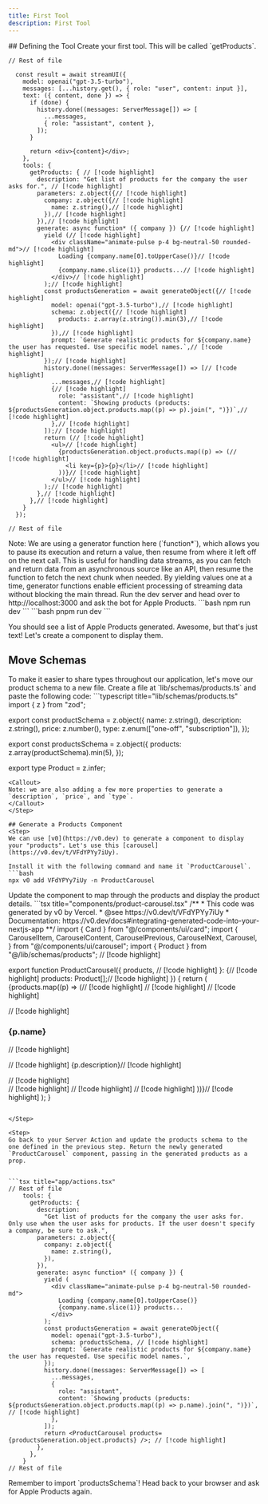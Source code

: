 ```yaml
---
title: First Tool
description: First Tool
---
```



<Steps>
## Defining the Tool
<Step>
Create your first tool. This will be called `getProducts`.


```tsx title="app/actions.tsx"
// Rest of file

  const result = await streamUI({
    model: openai("gpt-3.5-turbo"),
    messages: [...history.get(), { role: "user", content: input }],
    text: ({ content, done }) => {
      if (done) {
        history.done((messages: ServerMessage[]) => [
          ...messages,
          { role: "assistant", content },
        ]);
      }

      return <div>{content}</div>;
    },
    tools: { 
      getProducts: { // [!code highlight]
        description: "Get list of products for the company the user asks for.", // [!code highlight]
        parameters: z.object({// [!code highlight]
          company: z.object({// [!code highlight]
            name: z.string(),// [!code highlight]
          }),// [!code highlight]
        }),// [!code highlight]
        generate: async function* ({ company }) {// [!code highlight]
          yield (// [!code highlight]
            <div className="animate-pulse p-4 bg-neutral-50 rounded-md">// [!code highlight]
              Loading {company.name[0].toUpperCase()}// [!code highlight]
              {company.name.slice(1)} products...// [!code highlight]
            </div>// [!code highlight]
          );// [!code highlight]
          const productsGeneration = await generateObject({// [!code highlight]
            model: openai("gpt-3.5-turbo"),// [!code highlight]
            schema: z.object({// [!code highlight]
              products: z.array(z.string()).min(3),// [!code highlight]
            }),// [!code highlight]
            prompt: `Generate realistic products for ${company.name} the user has requested. Use specific model names.`,// [!code highlight]
          });// [!code highlight]
          history.done((messages: ServerMessage[]) => [// [!code highlight]
            ...messages,// [!code highlight]
            {// [!code highlight]
              role: "assistant",// [!code highlight]
              content: `Showing products (products: ${productsGeneration.object.products.map((p) => p).join(", ")})`,// [!code highlight]
            },// [!code highlight]
          ]);// [!code highlight]
          return (// [!code highlight]
            <ul>// [!code highlight]
              {productsGeneration.object.products.map((p) => (// [!code highlight]
                <li key={p}>{p}</li>// [!code highlight]
              ))}// [!code highlight]
            </ul>// [!code highlight]
          );// [!code highlight]
        },// [!code highlight]
      },// [!code highlight]
    }
  });

// Rest of file
```
<Callout>
Note: We are using a generator function here (`function*`), which allows you to pause its execution and return a value, then resume from where it left off on the next call. This is useful for handling data streams, as you can fetch and return data from an asynchronous source like an API, then resume the function to fetch the next chunk when needed. By yielding values one at a time, generator functions enable efficient processing of streaming data without blocking the main thread.
</Callout>
</Step>

<Step>
Run the dev server and head over to http://localhost:3000 and ask the bot for Apple Products.
<Tabs id="install" items={['npm', 'pnpm']} persist>
  <Tab value="npm">
  ```bash
  npm run dev
  ```
  </Tab>
  <Tab value="pnpm">
  ```bash
  pnpm run dev
  ```
  </Tab>
</Tabs>

You should see a list of Apple Products generated. Awesome, but that's just text! Let's create a component to display them.
</Step>

## Move Schemas
<Step>
To make it easier to share types throughout our application, let's move our product schema to a new file. Create a file at `lib/schemas/products.ts` and paste the following code:
```typescript title="lib/schemas/products.ts"
import { z } from "zod";

export const productSchema = z.object({
  name: z.string(),
  description: z.string(),
  price: z.number(),
  type: z.enum(["one-off", "subscription"]),
});

export const productsSchema = z.object({
  products: z.array(productSchema).min(5),
});

export type Product = z.infer<typeof productSchema>;
```
<Callout>
Note: we are also adding a few more properties to generate a `description`, `price`, and `type`.
</Callout>
</Step>

## Generate a Products Component
<Step>
We can use [v0](https://v0.dev) to generate a component to display your "products". Let's use this [carousel](https://v0.dev/t/VFdYPYy7iUy). 

Install it with the following command and name it `ProductCarousel`.
```bash
npx v0 add VFdYPYy7iUy -n ProductCarousel
```
</Step>

<Step>
Update the component to map through the products and display the product details.
```tsx title="components/product-carousel.tsx"
/**
 * This code was generated by v0 by Vercel.
 * @see https://v0.dev/t/VFdYPYy7iUy
 * Documentation: https://v0.dev/docs#integrating-generated-code-into-your-nextjs-app
**/
import { Card } from "@/components/ui/card";
import {
  CarouselItem,
  CarouselContent,
  CarouselPrevious,
  CarouselNext,
  Carousel,
} from "@/components/ui/carousel";
import { Product } from "@/lib/schemas/products"; // [!code highlight]

export function ProductCarousel({
  products, // [!code highlight]
}: {// [!code highlight]
  products: Product[];// [!code highlight]
}) {
  return (
    <Carousel className="w-full max-w-2xl">
      <CarouselContent>
        {products.map((p) => (// [!code highlight]
          <CarouselItem key={p.name}>// [!code highlight]
            <Card className="flex flex-col items-center gap-4 p-6">// [!code highlight]
              <div className="text-center">// [!code highlight]
                <h3 className="text-xl font-semibold">{p.name}</h3>// [!code highlight]
                <p className="text-gray-500 dark:text-gray-400">// [!code highlight]
                  {p.description}// [!code highlight]
                </p>// [!code highlight]
              </div>// [!code highlight]
            </Card>// [!code highlight]
          </CarouselItem>// [!code highlight]
        ))}// [!code highlight]
      </CarouselContent>
      <CarouselPrevious />
      <CarouselNext />
    </Carousel>
  );
}
```

</Step>

<Step>
Go back to your Server Action and update the products schema to the one defined in the previous step. Return the newly generated `ProductCarousel` component, passing in the generated products as a prop.


```tsx title="app/actions.tsx"
// Rest of file
    tools: {
      getProducts: {
        description:
          "Get list of products for the company the user asks for. Only use when the user asks for products. If the user doesn't specify a company, be sure to ask.",
        parameters: z.object({
          company: z.object({
            name: z.string(),
          }),
        }),
        generate: async function* ({ company }) {
          yield (
            <div className="animate-pulse p-4 bg-neutral-50 rounded-md">
              Loading {company.name[0].toUpperCase()}
              {company.name.slice(1)} products...
            </div>
          );
          const productsGeneration = await generateObject({
            model: openai("gpt-3.5-turbo"),
            schema: productsSchema, // [!code highlight]
            prompt: `Generate realistic products for ${company.name} the user has requested. Use specific model names.`,
          });
          history.done((messages: ServerMessage[]) => [
            ...messages,
            {
              role: "assistant",
              content: `Showing products (products: ${productsGeneration.object.products.map((p) => p.name).join(", ")})`, // [!code highlight]
            },
          ]);
          return <ProductCarousel products={productsGeneration.object.products} />; // [!code highlight]
        },
      },
    }
// Rest of file
```
<Callout>
Remember to import `productsSchema`!
</Callout>
</Step>
<Step>
Head back to your browser and ask for Apple Products again.
</Step>
</Steps>